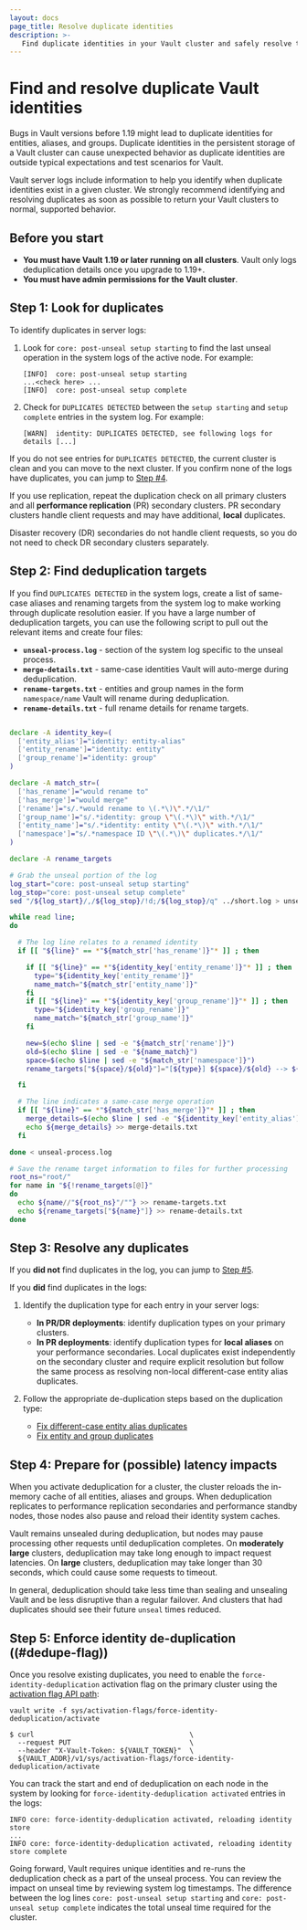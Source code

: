 ```yaml
---
layout: docs
page_title: Resolve duplicate identities
description: >-
   Find duplicate identities in your Vault cluster and safely resolve them.
---
```


# Find and resolve duplicate Vault identities

Bugs in Vault versions before 1.19 might lead to duplicate identities for
entities, aliases, and groups. Duplicate identities in the persistent storage
of a Vault cluster can cause unexpected behavior as duplicate identities are
outside typical expectations and test scenarios for Vault.

Vault server logs include information to help you identify when duplicate
identities exist in a given cluster. We strongly recommend identifying
and resolving duplicates as soon as possible to return your Vault clusters to
normal, supported behavior.

## Before you start

- **You must have Vault 1.19 or later running on all clusters**. Vault only logs
  deduplication details once you upgrade to 1.19+. 
- **You must have admin permissions for the Vault cluster**.

## Step 1: Look for duplicates

To identify duplicates in server logs:

1. Look for `core: post-unseal setup starting` to find the last unseal operation
   in the system logs of the active node. For example:

    ```text
    [INFO]  core: post-unseal setup starting
    ...<check here> ...
    [INFO]  core: post-unseal setup complete
    ```

1. Check for `DUPLICATES DETECTED` between the `setup starting` and
   `setup complete` entries in the system log. For example:

    ```text
    [WARN]  identity: DUPLICATES DETECTED, see following logs for details [...]
    ```

If you do not see entries for `DUPLICATES DETECTED`, the current cluster is
clean and you can move to the next cluster. If you confirm none of the logs
have duplicates, you can jump to [Step #4](#dedupe-flag).

<Note>

If you use replication, repeat the duplication check on all primary clusters and
all **performance replication** (PR) secondary clusters. PR secondary clusters
handle client requests and may have additional, **local** duplicates.

Disaster recovery (DR) secondaries do not handle client requests, so you do not
need to check DR secondary clusters separately.

</Note>

## Step 2: Find deduplication targets

If you find `DUPLICATES DETECTED` in the system logs, create a list of same-case
aliases and renaming targets from the system log to make working through
duplicate resolution easier. If you have a large number of deduplication targets,
you can use the following script to pull out the relevant items and create
four files:

- **`unseal-process.log`** - section of the system log specific to the unseal
  process.
- **`merge-details.txt`** - same-case identities Vault will auto-merge during
  deduplication.
- **`rename-targets.txt`** - entities and group names in the form
  `namespace/name` Vault will rename during deduplication.
- **`rename-details.txt`** - full rename details for rename targets.

```bash

declare -A identity_key=(
  ['entity_alias']="identity: entity-alias"
  ['entity_rename']="identity: entity"
  ['group_rename']="identity: group"
)

declare -A match_str=(
  ['has_rename']="would rename to"
  ['has_merge']="would merge"
  ['rename']="s/.*would rename to \(.*\)\".*/\1/"
  ['group_name']="s/.*identity: group \"\(.*\)\" with.*/\1/"
  ['entity_name']="s/.*identity: entity \"\(.*\)\" with.*/\1/"
  ['namespace']="s/.*namespace ID \"\(.*\)\" duplicates.*/\1/"
)

declare -A rename_targets

# Grab the unseal portion of the log
log_start="core: post-unseal setup starting"
log_stop="core: post-unseal setup complete"
sed "/${log_start}/,/${log_stop}/!d;/${log_stop}/q" ../short.log > unseal-process.log

while read line;
do

  # The log line relates to a renamed identity
  if [[ "${line}" == *"${match_str['has_rename']}"* ]] ; then

    if [[ "${line}" == *"${identity_key['entity_rename']}"* ]] ; then
      type="${identity_key['entity_rename']}"
      name_match="${match_str['entity_name']}"
    fi
    if [[ "${line}" == *"${identity_key['group_rename']}"* ]] ; then
      type="${identity_key['group_rename']}"
      name_match="${match_str['group_name']}"
    fi

    new=$(echo $line | sed -e "${match_str['rename']}")
    old=$(echo $line | sed -e "${name_match}")
    space=$(echo $line | sed -e "${match_str['namespace']}")
    rename_targets["${space}/${old}"]="[${type}] ${space}/${old} --> ${space}/${new}"

  fi

  # The line indicates a same-case merge operation
  if [[ "${line}" == *"${match_str['has_merge']}"* ]] ; then
    merge_details=$(echo $line | sed -e "${identity_key['entity_alias']}")
    echo ${merge_details} >> merge-details.txt
  fi

done < unseal-process.log

# Save the rename target information to files for further processing
root_ns="root/"
for name in "${!rename_targets[@]}"
do
  echo ${name//"${root_ns}"/""} >> rename-targets.txt
  echo ${rename_targets["${name}"]} >> rename-details.txt
done
```


## Step 3: Resolve any duplicates

If you **did not** find duplicates in the log, you can jump to
[Step #5](#dedupe-flag).

If you **did** find duplicates in the logs:

1. Identify the duplication type for each entry in your server logs:
    - **In PR/DR deployments**: identify duplication types on your primary
      clusters.
    - **In PR deployments**: identify duplication types for **local aliases** on
      your performance secondaries. Local duplicates exist independently on the
      secondary cluster and require explicit resolution but follow the same
      process as resolving non-local different-case entity alias duplicates.

1. Follow the appropriate de-duplication steps based on the duplication type:
    - [Fix different-case entity alias duplicates](/vault/docs/upgrading/deduplication/different-case)
    - [Fix entity and group duplicates](/vault/docs/upgrading/deduplication/entity-group)


## Step 4: Prepare for (possible) latency impacts

When you activate deduplication for a cluster, the cluster reloads the in-memory
cache of all entities, aliases and groups. When deduplication replicates to
performance replication secondaries and performance standby nodes, those nodes
also pause and reload their identity system caches.

Vault remains unsealed during deduplication, but nodes may pause processing
other requests until deduplication completes. On **moderately large** clusters,
deduplication may take long enough to impact request latencies. On **large**
clusters, deduplication may take longer than 30 seconds, which could cause some
requests to timeout.

In general, deduplication should take less time than sealing and unsealing Vault
and be less disruptive than a regular failover. And clusters that had duplicates
should see their future `unseal` times reduced.


## Step 5: Enforce identity de-duplication ((#dedupe-flag))

Once you resolve existing duplicates, you need to enable the
`force-identity-deduplication` activation flag on the primary cluster using the
[activation flag API path](/vault/api-docs/system/activation-flags):

<Tabs>

<Tab heading="CLI" group="cli">

```shell-session
vault write -f sys/activation-flags/force-identity-deduplication/activate
``` 

</Tab>

<Tab heading="API" group="api">

```shell-session
$ curl                                      \
  --request PUT                             \
  --header "X-Vault-Token: ${VAULT_TOKEN}"  \
  ${VAULT_ADDR}/v1/sys/activation-flags/force-identity-deduplication/activate
```

</Tab>

</Tabs>

You can track the start and end of deduplication on each node in the system
by looking for `force-identity-deduplication activated` entries in the logs:
	
```
INFO core: force-identity-deduplication activated, reloading identity store
...
INFO core: force-identity-deduplication activated, reloading identity store complete
```

Going forward, Vault requires unique identities and re-runs the deduplication
check as a part of the unseal process. You can review the impact on unseal time
by reviewing system log timestamps. The difference between the log lines
`core: post-unseal setup starting` and `core: post-unseal setup complete`
indicates the total unseal time required for the cluster.